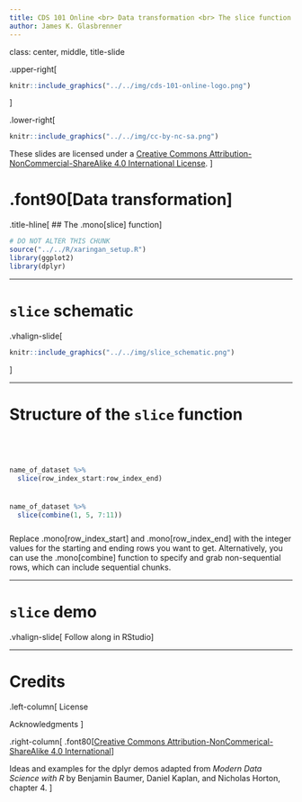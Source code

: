 ```yaml
---
title: CDS 101 Online <br> Data transformation <br> The slice function
author: James K. Glasbrenner
---
```


class: center, middle, title-slide

.upper-right[
```r
knitr::include_graphics("../../img/cds-101-online-logo.png")
```
]

.lower-right[
```r
knitr::include_graphics("../../img/cc-by-nc-sa.png")
```

These slides are licensed under a [Creative Commons Attribution-NonCommercial-ShareAlike 4.0 International License](http://creativecommons.org/licenses/by-nc-sa/4.0/).
]

# .font90[Data transformation]
.title-hline[
## The .mono[slice] function
]

```r
# DO NOT ALTER THIS CHUNK
source("../../R/xaringan_setup.R")
library(ggplot2)
library(dplyr)
```

---

# `slice` schematic

.vhalign-slide[
```r
knitr::include_graphics("../../img/slice_schematic.png")
```
]

---

# Structure of the `slice` function

<div style="margin-bottom: 15%;"></div>

```r
name_of_dataset %>%
  slice(row_index_start:row_index_end)
```

<div style="margin-bottom: 7%;"></div>

```r
name_of_dataset %>%
  slice(combine(1, 5, 7:11))
```

<div style="margin-bottom: 5%;"></div>

Replace .mono[row_index_start] and .mono[row_index_end] with the integer values for the starting and ending rows you want to get. Alternatively, you can use the .mono[combine] function to specify and grab non-sequential rows, which can include sequential chunks.

---

# `slice` demo

.vhalign-slide[
Follow along in RStudio
]

---

# Credits

.left-column[
License

Acknowledgments
]

.right-column[
.font80[[Creative Commons Attribution-NonCommerical-ShareAlike 4.0 International](https://creativecommons.org/licenses/by-nc-sa/4.0/)]

Ideas and examples for the dplyr demos adapted from *Modern Data Science with R* by Benjamin Baumer, Daniel Kaplan, and Nicholas Horton, chapter 4.
]
